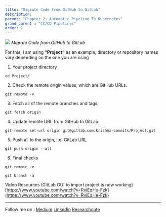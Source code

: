 ```yaml
---
title: "Migrate Code from GitHub to GitLab"
description:
parent: "Chapter 2: Automatic Pipeline To Kubernetes"
grand_parent : "CI/CD Pipelines"
order: 1
---
```


![](https://cdn-images-1.medium.com/max/300/1*kzgFtWMBfLnh3PNcBQQJZw.jpeg)
_Migrate Code from GitHub to GitLab_

For this, I am using **“Project”** as an example, directory or repository names vary depending on the one you are using

1. Your project directory

```
cd Project/
```

2. Check the remote origin values, which are GitHub URLs.

```
git remote -v
```

3. Fetch all of the remote branches and tags:

```
git fetch origin
```

4. Update remote URL from GitHub to GitLab

```
git remote set-url origin git@gitlab.com:krishna-commits/Project.git
```

5. Push all to the origin, i.e. GitLab URL

```
git push origin --all
```

6. Final checks

```
git remote -v

git branch -a
```

Video Resources (GitLab GUI to import project is now working)  
 [https://www.youtube.com/watch?v=RviEqHe-Fzk](https://www.youtube.com/watch?v=RviEqHe-Fzk)



 ---
Follow me on : [Medium](https://medium.com/@neupane.krishna33)
[Linkedin](https://www.linkedin.com/in/krishna-neupane-50082091/)
[Researchgate](https://www.researchgate.net/profile/Krishna-Neupane)